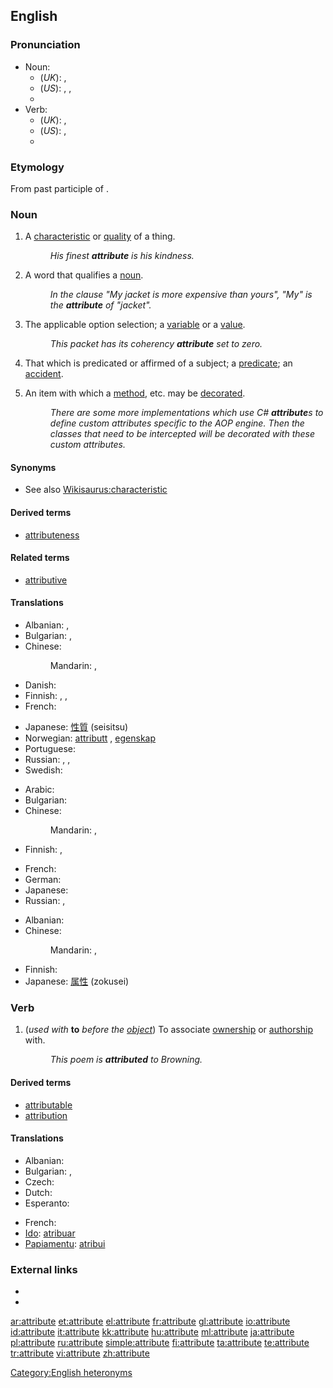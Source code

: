 {{wikipedia}}
==English==

===Pronunciation===
* Noun:
** (''UK''): {{IPA|/ˈætrɪbjuːt/}}, {{SAMPA|/"{trIbju:t/}}
** (''US''): {{enPR|ă'trĭ-byo͞ot}}, {{IPA|/ˈætrɪbjut/}}, {{SAMPA|/"{trIbjut/}}
** {{audio|en-us-attribute-noun.ogg|Audio (US)}}
* Verb:
** (''UK''): {{IPA|/æˈtrɪbjuːt/}}, {{SAMPA|/{"trIbju:t/}}
** (''US''): {{enPR|ă-trĭb'yo͞ot}}, {{IPA|/æˈtrɪbjut/}} {{SAMPA|/{"trIbjut/}}
** {{audio|en-us-attribute-verb.ogg|Audio (US)}}

===Etymology===
From {{etyl|la}} {{term|attributus}} past participle of {{term|attribuere}}.

===Noun===
{{en-noun}}

# A [[characteristic]] or [[quality]] of a thing.
#: ''His finest '''attribute''' is his kindness.''
# {{grammar}} A word that qualifies a [[noun]].
#: ''In the clause "My jacket is more expensive than yours", "My" is the '''attribute''' of "jacket".''
# {{computing}} The applicable option selection; a [[variable]] or a [[value]].
#: ''This packet has its coherency '''attribute''' set to zero.''
# {{logic}} That which is predicated or affirmed of a subject; a [[predicate]]; an [[accident]].<!--From Century 1911.-->
# {{computing}} An item with which a [[method]], etc. may be [[decorate]]d.
#: ''There are some more implementations which use C# '''attribute'''s to define custom attributes specific to the AOP engine. Then the classes that need to be intercepted will be decorated with these custom attributes.''

====Synonyms====
* See also [[Wikisaurus:characteristic]]

====Derived terms====
* [[attributeness]]

====Related terms====
* [[attributive]]

====Translations====
{{trans-top|characteristic or quality}}
* Albanian: {{t+|sq|atribut|xs=Albanian}}, {{t-|sq|veti|xs=Albanian}}
* Bulgarian: {{t+|bg|качество}},  {{t+|bg|свойство}}
* Chinese:
*: Mandarin: {{t|cmn|屬性|sc=Hani}},  {{t|cmn|属性|tr=shǔxìng|sc=Hani}}
* Danish: {{t+|da|attribut}}
* Finnish: {{t-|fi|määrite}}, {{t+|fi|attribuutti}}, {{t+|fi|ominaisuus}}
* French: {{t+|fr|attribut|m}}
{{trans-mid}}
* Japanese: [[性質]] (seisitsu)
* Norwegian: [[attributt]] {{m}}, [[egenskap]] {{m}}
* Portuguese: {{t+|pt|atributo|m}}
* Russian: {{t+|ru|свойство|n|tr=svójstvo}},  {{t|ru|характерная черта|f|tr=xaraktérnaja čertá}},  {{t|ru|атрибут|m|tr=atribút}}
* Swedish: {{t-|sv|Attribut}}
{{trans-bottom}}

{{trans-top|grammar: word qualifying a noun}}
* Arabic: {{t|ar|ميزة|f|tr=miiza}}
* Bulgarian: {{t+|bg|определение}}
* Chinese:
*: Mandarin: {{t|cmn|定語|sc=Hani}},  {{t|cmn|定语|tr=dìngyǔ|sc=Hani}}
* Finnish: {{t+|fi|attribuutti}}, {{t+|fi|määre}}
{{trans-mid}}
* French: {{t+|fr|attribut|m}}
* German: {{t+|de|Attribut|n}}
* Japanese: {{t|ja|限定詞|tr=げんていし, genteishi}}
* Russian: {{t+|ru|определение|n|tr=opredelénije}},  {{t|ru|атрибут|m|tr=atribút}}
{{trans-bottom}}

{{trans-top|computing: the applicable option selection}}
* Albanian: {{t+|sq|atribut|xs=Albanian}}
* Chinese:
*: Mandarin: {{t|cmn|屬性|sc=Hani}},  {{t|cmn|属性|tr=shǔxìng|sc=Hani}}
{{trans-mid}}
* Finnish: {{t+|fi|attribuutti}}
* Japanese: [[属性]] (zokusei)
{{trans-bottom}}

===Verb===
{{en-verb|attribut|ing}}

# (''used with'' '''to''' ''before the [[object]]'') To associate [[ownership]] or [[authorship]] with.
#: ''This poem is '''attributed''' to Browning.''

====Derived terms====
* [[attributable]]
* [[attribution]]

====Translations====
{{trans-top|to associate ownership or authorship with}}
* Albanian: {{t+|sq|atribut|xs=Albanian}}
* Bulgarian: {{t|bg|приписвам}},  {{t|bg|отдавам}}
* Czech: {{t-|cs|připisovat}}
* Dutch: {{t+|nl|toeschrijven}}
* Esperanto: {{t|eo|atribui}}
{{trans-mid}}
* French: {{t+|fr|attribuer}}
* [[Ido]]: [[atribuar]]
* [[Papiamentu]]: [[atribui]]
{{trans-bottom}}

===External links===
* {{R:Webster 1913}}
* {{R:Century 1911}}

[[Category:English heteronyms]]

[[ar:attribute]]
[[et:attribute]]
[[el:attribute]]
[[fr:attribute]]
[[gl:attribute]]
[[io:attribute]]
[[id:attribute]]
[[it:attribute]]
[[kk:attribute]]
[[hu:attribute]]
[[ml:attribute]]
[[ja:attribute]]
[[pl:attribute]]
[[ru:attribute]]
[[simple:attribute]]
[[fi:attribute]]
[[ta:attribute]]
[[te:attribute]]
[[tr:attribute]]
[[vi:attribute]]
[[zh:attribute]]